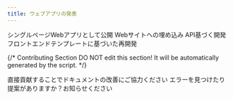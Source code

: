 ```yaml
---
title: ウェブアプリの発表
---
```



<Card title="シングルページWebアプリとして公開" icon="link" href="launch-your-webapp-quickly/">
  シングルページWebアプリとして公開
</Card>

<Card title="Webサイトへの埋め込み" icon="link" href="embedding-in-websites.md">
  Webサイトへの埋め込み
</Card>

<Card title="API基づく開発" icon="link" href="developing-with-apis.md">
  API基づく開発
</Card>

<Card title="フロントエンドテンプレートに基づいた再開発" icon="link" href="based-on-frontend-templates.md">
  フロントエンドテンプレートに基づいた再開発
</Card>

{/*
Contributing Section
DO NOT edit this section!
It will be automatically generated by the script.
*/}

<CardGroup cols="2">
    <Card
        title="このページを編集する"
        icon="pen-to-square"
        href="https://github.com/langgenius/dify-docs/edit/main/ja-jp/guides/application-publishing/README.mdx"
    >
        直接貢献することでドキュメントの改善にご協力ください
    </Card>
    <Card
        title="問題を報告する"
        icon="github"
        href="https://github.com/langgenius/dify-docs/issues/new?title=ドキュメントの問題%3A%20&body=%23%23%20問題の説明%0A%3C%21--%20発見した問題について簡単に説明してください%20--%3E%0A%0A%23%23%20ページリンク%0Ahttps%3A%2F%2Fgithub.com%2Flanggenius%2Fdify-docs%2Fblob%2Fmain%2Fja-jp/guides/application-publishing%2FREADME.mdx%0A%0A%23%23%20提案される変更%0A%3C%21--%20特定の変更案がある場合は、ここで説明してください%20--%3E%0A%0A%3C%21--%20ドキュメントの品質向上にご協力いただきありがとうございます！%20--%3E"
    >
        エラーを見つけたり提案がありますか？お知らせください
    </Card>
</CardGroup>
